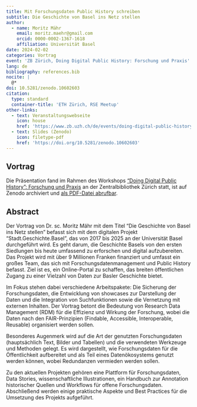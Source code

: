 ```yaml
---
title: Mit Forschungsdaten Public History schreiben
subtitle: Die Geschichte von Basel ins Netz stellen
author:
  - name: Moritz Mähr
    email: moritz.maehr@gmail.com
    orcid: 0000-0002-1367-1618
    affiliation: Universität Basel
date: 2024-02-02
categories: Vortrag
event: 'ZB Zürich, Doing Digital Public History: Forschung und Praxis'
lang: de
bibliography: references.bib
nocite: |
  @*
doi: 10.5281/zenodo.10602603
citation:
  type: standard
  container-title: 'ETH Zürich, RSE Meetup'
other-links:
  - text: Veranstaltungswebseite
    icon: house
    href: 'https://www.zb.uzh.ch/de/events/doing-digital-public-history-forschung-und-praxis?date=662/'
  - text: Slides (Zenodo)
    icon: filetype-pdf
    href: 'https://doi.org/10.5281/zenodo.10602603'
---
```


## Vortrag

Die Präsentation fand im Rahmen des Workshops ["Doing Digital Public History": Forschung und Praxis](https://www.zb.uzh.ch/de/events/doing-digital-public-history-forschung-und-praxis?date=662) an der Zentralbibliothek Zürich statt, ist auf Zenodo archiviert und [als PDF-Datei abrufbar](https://doi.org/10.5281/zenodo.10602603).

## Abstract

Der Vortrag von Dr. sc. Moritz Mähr mit dem Titel "Die Geschichte von Basel ins Netz stellen" befasst sich mit dem digitalen Projekt "Stadt.Geschichte.Basel", das von 2017 bis 2025 an der Universität Basel durchgeführt wird. Es geht darum, die Geschichte Basels von den ersten Siedlungen bis heute umfassend zu erforschen und digital aufzubereiten. Das Projekt wird mit über 9 Millionen Franken finanziert und umfasst ein großes Team, das sich mit Forschungsdatenmanagement und Public History befasst. Ziel ist es, ein Online-Portal zu schaffen, das breiten öffentlichen Zugang zu einer Vielzahl von Daten zur Basler Geschichte bietet. 

Im Fokus stehen dabei verschiedene Arbeitspakete: Die Sicherung der Forschungsdaten, die Entwicklung von showcases zur Darstellung der Daten und die Integration von Suchfunktionen sowie die Vernetzung mit externen Inhalten. Der Vortrag betont die Bedeutung von Research Data Management (RDM) für die Effizienz und Wirkung der Forschung, wobei die Daten nach den FAIR-Prinzipien (Findable, Accessible, Interoperable, Reusable) organisiert werden sollen. 

Besonderes Augenmerk wird auf die Art der genutzten Forschungsdaten (hauptsächlich Text, Bilder und Tabellen) und die verwendeten Werkzeuge und Methoden gelegt. Es wird dargestellt, wie Forschungsdaten für die Öffentlichkeit aufbereitet und als Teil eines Datenökosystems genutzt werden können, wobei Redundanzen vermieden werden sollen.

Zu den aktuellen Projekten gehören eine Plattform für Forschungsdaten, Data Stories, wissenschaftliche Illustrationen, ein Handbuch zur Annotation historischer Quellen und Workflows für offene Forschungsdaten. Abschließend werden einige praktische Aspekte und Best Practices für die Umsetzung des Projekts aufgeführt.